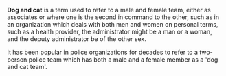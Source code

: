 {{unsourced}}
{{For|the 1970's tv show of the same name|Dog and Cat}}
'''Dog and cat''' is a term used to refer to a male and female team, either as associates or where one is the second in command to the other, such as in an organization which deals with both men and women on personal terms, such as a health provider, the administrator might be a man or a woman, and the deputy administrator be of the other sex.

It has been popular in police organizations for decades to refer to a two-person police team which has both a male and a female member as a 'dog and cat team'.


{{Language-stub}}